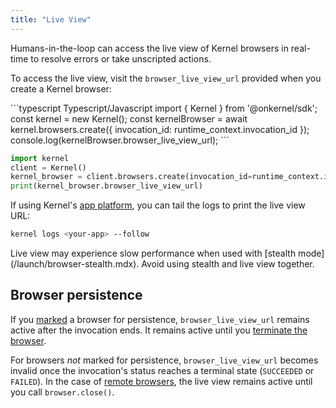```yaml
---
title: "Live View"
---
```


Humans-in-the-loop can access the live view of Kernel browsers in real-time to resolve errors or take unscripted actions.

To access the live view, visit the `browser_live_view_url` provided when you create a Kernel browser:

<CodeGroup>
```typescript Typescript/Javascript
import { Kernel } from '@onkernel/sdk';
const kernel = new Kernel();
const kernelBrowser = await kernel.browsers.create({ invocation_id: runtime_context.invocation_id });
console.log(kernelBrowser.browser_live_view_url);
```

```python Python
import kernel
client = Kernel()
kernel_browser = client.browsers.create(invocation_id=runtime_context.invocation_id)
print(kernel_browser.browser_live_view_url)
```
</CodeGroup>

If using Kernel's [app platform](/build/develop), you can tail the logs to print the live view URL:

```bash
kernel logs <your-app> --follow
```

<Info>
    Live view may experience slow performance when used with [stealth mode](/launch/browser-stealth.mdx). Avoid using stealth and live view together.
</Info>

## Browser persistence

If you [marked](/launch/browser-persistence) a browser for persistence, `browser_live_view_url` remains active after the invocation ends. It remains active until you [terminate the browser](/launch/browser-termination).

For browsers *not* marked for persistence, `browser_live_view_url` becomes invalid once the invocation's status reaches a terminal state (`SUCCEEDED` or `FAILED`). In the case of [remote browsers](/build/remote-browsers), the live view remains active until you call `browser.close()`.
